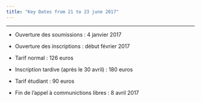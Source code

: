 ```yaml
---
title: "Key Dates from 21 to 23 june 2017"
---
```


* * *


- Ouverture des soumissions : 4 janvier 2017

- Ouverture des inscriptions : début février 2017

- Tarif normal : 126 euros

- Inscription tardive (après le 30 avril)  : 180 euros

- Tarif étudiant : 90 euros

- Fin de l'appel à communictions libres : 8 avril 2017
